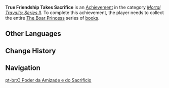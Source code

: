 {{Achievement Infobox
|title        = 
|id           = 80071
|order id     = 0071
|category     = Mortal Travails: Series II
|description  = Collect the entire "[[The Boar Princess]]" series.
|requirements = 
|primogems    = 5
|tracking     = 
|topic        = Books
}}
'''True Friendship Takes Sacrifice''' is an [[Achievement]] in the category ''[[Mortal Travails: Series II]]''. To complete this achievement, the player needs to collect the entire [[The Boar Princess]] series of [[books]].
<!--
==Trivia==

==Video Guides==
{{EVT
|video1   = 
|caption1 = 
}}
-->
==Other Languages==
{{Other Languages
|en      = True Friendship Takes Sacrifice
|zhs     = 友谊与牺牲的价值
|zhs_rm  = Yǒuyì Yǔ Xīshēng de Jiàzhí
|zht     = 友誼與犧牲的價值
|zht_rm  = Yǒuyì Yǔ Xīshēng de Jiàzhí
|zh_tl   = The Value of Friendship and Sacrifice
|ja      = 友情と犠牲の価値
|ja_rm   = Yuujou to Gisei no Kachi
|ja_tl   = 
|ko      = 우정과 희생의 가치
|ko_rm   = 
|ko_tl   = 
|es      = Amistad y sacrificio
|es_tl   = 
|fr      = La valeur de l'amitié et du sacrifice
|fr_tl   = The Value of Friendship and Sacrifice
|ru      = Сила дружбы и жертвы
|ru_tl   = 
|th      = คุณค่าของมิตรภาพและการเสียสละ
|th_rm   = 
|th_tl   = 
|vi      = Giá trị của tình bạn và sự hy sinh
|vi_tl   = 
|de      = Der Wert der Freundschaft und Aufopferung
|de_tl   = The Value of Friendship and Sacrifice
|id      = Harga Sebuah Pertemanan dan Pengorbanan
|id_tl   = The Value of Friendship and Sacrifice
|pt      = O Poder da Amizade e do Sacrifício
|pt_tl   = 
}}

==Change History==
{{Change History|2.0}}
<!--
==References==
{{Reflist}}
-->
==Navigation==
{{Achievement Navbox|Mortal Travails: Series II}}
[[pt-br:O Poder da Amizade e do Sacrifício]]
